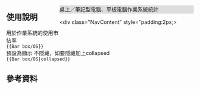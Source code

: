 <div class="NavFrame {{#switch:{{{1}}}|collapsed=collapsed}}" style="width:361px;float:right;border: 0;clear: both;"><div class="NavHead" style="background:#DDD; line-height:1.6em;">桌上／筆記型電腦、平板電腦作業系統統計</div><div class="NavContent" style="padding:2px;>
{{bar box
|float=
|title=
|titlebar=
|width=345px
|barwidth=180px
|bars={{bar percent|[[Windows 10]]|#A3FFA3|103.88|51.94%}}
{{bar percent|[[Windows 7]]|#A3D3FF|72.62|36.31%}}
{{bar percent|[[Windows 8.1]]|#A3D3FF|14.04|7.02%}}
{{bar percent|[[Windows XP]]|#A3A3A3|4.32|2.16%}}
{{bar percent|[[Windows 8]]|#A3D3FF|3.94|1.97%}}
{{bar percent|[[Windows Vista]]|#A3A3A3|1.10|0.55%}}
{{bar percent|其他/未知|#A3A3A3|0.10|0.05%}}
{{bar gap|height=3}}
|caption=台式[[操作系统]]市場共享是根據2018年3月 [[StatCounter]] 的統計<ref>{{Cite_web|url=http://gs.statcounter.com/windows-version-market-share/desktop/worldwide/#monthly-201810-201810-bar |title=Desktop Windows Version Market Share Worldwide - October 2018|publisher=StatCounter |deadurl=no |archiveurl= |archivedate=2017-11-04 }}</ref>。搭載[[Android]][[作業系統]]的[[電腦]]則不計算在內。
{{Tnavbar-header||2=Bar box/OS}}{{bar gap|height=12}}<!--<tr style="height:11pt;"></tr>-->
}}</div></div>
<noinclude>
==使用說明==
用於作業系統的使用市佔率<br />
<code><nowiki>{{Bar box/OS}}</nowiki></code><br />
預設為顯示 不隱藏，如要隱藏加上collapsed<br />
<code><nowiki>{{Bar box/OS|collapsed}}</nowiki></code>
== 參考資料 ==
{{reflist}}
<!-- {{#ifeq:{{PAGENAME}}|Windows 10|#A3FFA3|#A3D3FF}} -->
</noinclude>